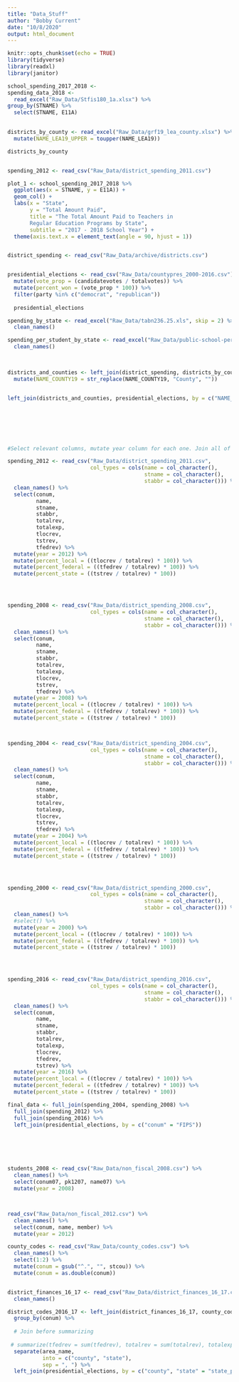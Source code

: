 ```yaml
---
title: "Data_Stuff"
author: "Bobby Current"
date: "10/8/2020"
output: html_document
---
```


```r
knitr::opts_chunk$set(echo = TRUE)
library(tidyverse)
library(readxl)
library(janitor)
```

```r
school_spending_2017_2018 <-
spending_data_2018 <-
  read_excel("Raw_Data/Stfis180_1a.xlsx") %>%
group_by(STNAME) %>%
  select(STNAME, E11A)
  

districts_by_county <- read_excel("Raw_Data/grf19_lea_county.xlsx") %>%
  mutate(NAME_LEA19_UPPER = toupper(NAME_LEA19))

districts_by_county


spending_2012 <- read_csv("Raw_Data/district_spending_2011.csv")

plot_1 <- school_spending_2017_2018 %>%
  ggplot(aes(x = STNAME, y = E11A)) +
  geom_col() +
  labs(x = "State", 
       y = "Total Amount Paid", 
       title = "The Total Amount Paid to Teachers in 
       Regular Education Programs by State", 
       subtitle = "2017 - 2018 School Year") +
  theme(axis.text.x = element_text(angle = 90, hjust = 1))


district_spending <- read_csv("Raw_Data/archive/districts.csv") 


presidential_elections <- read_csv("Raw_Data/countypres_2000-2016.csv") %>%
  mutate(vote_prop = (candidatevotes / totalvotes)) %>%
  mutate(percent_won = (vote_prop * 100)) %>%
  filter(party %in% c("democrat", "republican"))
  
  presidential_elections

spending_by_state <- read_excel("Raw_Data/tabn236.25.xls", skip = 2) %>%
  clean_names()

spending_per_student_by_state <- read_excel("Raw_Data/public-school-per-pupil-expenditures.xlsx", skip = 3) %>%
  clean_names()

  
```



```r

districts_and_counties <- left_join(district_spending, districts_by_county, by = c("NAME" = "NAME_LEA19_UPPER")) %>%
  mutate(NAME_COUNTY19 = str_replace(NAME_COUNTY19, "County", ""))


left_join(districts_and_counties, presidential_elections, by = c("NAME_COUNTY19" = "county"))








```

```r

#Select relevant columns, mutate year column for each one. Join all of them together, by year and district, full join. Only add president stuff after this step.

spending_2012 <- read_csv("Raw_Data/district_spending_2011.csv", 
                          col_types = cols(name = col_character(),
                                           stname = col_character(),
                                           stabbr = col_character())) %>%
  clean_names() %>%
  select(conum, 
         name, 
         stname, 
         stabbr, 
         totalrev,
         totalexp, 
         tlocrev, 
         tstrev, 
         tfedrev) %>%
  mutate(year = 2012) %>%
  mutate(percent_local = ((tlocrev / totalrev) * 100)) %>%
  mutate(percent_federal = ((tfedrev / totalrev) * 100)) %>%
  mutate(percent_state = ((tstrev / totalrev) * 100))




spending_2008 <- read_csv("Raw_Data/district_spending_2008.csv",
                          col_types = cols(name = col_character(), 
                                           stname = col_character(), 
                                           stabbr = col_character())) %>%
  clean_names() %>%
  select(conum, 
         name, 
         stname, 
         stabbr, 
         totalrev, 
         totalexp, 
         tlocrev,
         tstrev, 
         tfedrev) %>%
  mutate(year = 2008) %>%
  mutate(percent_local = ((tlocrev / totalrev) * 100)) %>%
  mutate(percent_federal = ((tfedrev / totalrev) * 100)) %>%
  mutate(percent_state = ((tstrev / totalrev) * 100))



spending_2004 <- read_csv("Raw_Data/district_spending_2004.csv",
                          col_types = cols(name = col_character(),
                                           stname = col_character(),
                                           stabbr = col_character())) %>%
  clean_names() %>%
  select(conum, 
         name, 
         stname, 
         stabbr, 
         totalrev, 
         totalexp, 
         tlocrev, 
         tstrev, 
         tfedrev) %>%
  mutate(year = 2004) %>%
  mutate(percent_local = ((tlocrev / totalrev) * 100)) %>%
  mutate(percent_federal = ((tfedrev / totalrev) * 100)) %>%
  mutate(percent_state = ((tstrev / totalrev) * 100))
  



spending_2000 <- read_csv("Raw_Data/district_spending_2000.csv",
                          col_types = cols(name = col_character(),
                                           stname = col_character(),
                                           stabbr = col_character())) %>%
  clean_names() %>%
  #select() %>%
  mutate(year = 2000) %>%
  mutate(percent_local = ((tlocrev / totalrev) * 100)) %>%
  mutate(percent_federal = ((tfedrev / totalrev) * 100)) %>%
  mutate(percent_state = ((tstrev / totalrev) * 100))
  



spending_2016 <- read_csv("Raw_Data/district_spending_2016.csv", 
                          col_types = cols(name = col_character(),
                                           stname = col_character(),
                                           stabbr = col_character())) %>%
  clean_names() %>%
  select(conum,
         name,
         stname,
         stabbr,
         totalrev,
         totalexp,
         tlocrev,
         tfedrev,
         tstrev) %>%
  mutate(year = 2016) %>%
  mutate(percent_local = ((tlocrev / totalrev) * 100)) %>%
  mutate(percent_federal = ((tfedrev / totalrev) * 100)) %>%
  mutate(percent_state = ((tstrev / totalrev) * 100))


```

```r

final_data <- full_join(spending_2004, spending_2008) %>%
  full_join(spending_2012) %>%
  full_join(spending_2016) %>%
  left_join(presidential_elections, by = c("conum" = "FIPS"))







```


```r
students_2008 <- read_csv("Raw_Data/non_fiscal_2008.csv") %>%
  clean_names() %>%
  select(conum07, pk1207, name07) %>%
  mutate(year = 2008)



read_csv("Raw_Data/non_fiscal_2012.csv") %>%
  clean_names() %>%
  select(conum, name, member) %>%
  mutate(year = 2012)

```


```r

county_codes <- read_csv("Raw_Data/county_codes.csv") %>%
  clean_names() %>%
  select(1:2) %>%
  mutate(conum = gsub("^.", "", stcou)) %>%
  mutate(conum = as.double(conum))


district_finances_16_17 <- read_csv("Raw_Data/district_finances_16_17.csv") %>%
  clean_names()

district_codes_2016_17 <- left_join(district_finances_16_17, county_codes, by = "conum") %>%
  group_by(conum) %>%
  
  # Join before summarizing
  
 # summarize(tfedrev = sum(tfedrev), totalrev = sum(totalrev), totalexp = sum(totalexp), area_name) %>%
  separate(area_name, 
           into = c("county", "state"), 
           sep = ", ") %>%
  left_join(presidential_elections, by = c("county", "state" = "state_po"))

```

